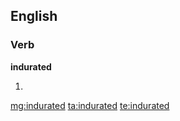 ==English==

===Verb===
'''indurated'''

# {{past of|[[indurate]]}}

[[mg:indurated]]
[[ta:indurated]]
[[te:indurated]]